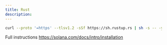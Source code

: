 ```yaml
---
title: Rust
description: 
---
```


```bash
curl --proto '=https' --tlsv1.2 -sSf https://sh.rustup.rs | sh -s -- -y
```

Full instructions
https://solana.com/docs/intro/installation